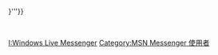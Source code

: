 {{Userbox
  |border-c = #aaaa00
  |border-s = 1
  |id-c     = #fff
  |id-s     = 10
  |id-fc    = #ffffe0
  |info-c   = #66ff33
  |info-s   = 9
  |info-fc  = black
  |id       = [[File:Crystal 128 kuser.png|40px]]
  |info     = 该用户使用<br/ >'''[[Windows Live Messenger]]'''。<br><span>'''{{{MSN2|{{{1|請輸入Windows Live帳號}}}}}}'''</span>}}
<includeonly>[[Category:MSN Messenger 使用者|{{PAGENAME}}]]</includeonly>
<noinclude>
<div style="clear: both; float: left;"></div>
<br>

[[Category:软件用户框模板|I:Windows Live Messenger]]
[[Category:MSN Messenger 使用者]]
</noinclude>